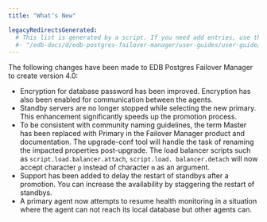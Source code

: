 ```yaml
---
title: "What’s New"

legacyRedirectsGenerated:
  # This list is generated by a script. If you need add entries, use the `legacyRedirects` key.
  #- "/edb-docs/d/edb-postgres-failover-manager/user-guides/user-guide/4.1/whats_new.html"
---
```


<div id="whats_new" class="registered_link"></div>

The following changes have been made to EDB Postgres Failover Manager to create version 4.0:

-   Encryption for database password has been improved. Encryption has also been enabled for communication between the agents.
-   Standby servers are no longer stopped while selecting the new primary. This enhancement significantly speeds up the promotion process.
-   To be consistent with community naming guidelines, the term Master has been replaced with Primary in the Failover Manager product and documentation. The upgrade-conf tool will handle the task of renaming the impacted properties post-upgrade. The load balancer scripts such as `script.load.balancer.attach`, `script.load. balancer.detach` will now accept character `p` instead of character `m` as an argument.
-   Support has been added to delay the restart of standbys after a promotion. You can increase the availability by staggering the restart of standbys.
-   A primary agent now attempts to resume health monitoring in a situation where the agent can not reach its local database but other agents can.
